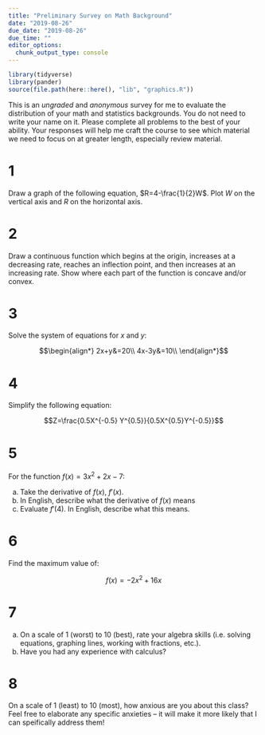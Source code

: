 ```yaml
---
title: "Preliminary Survey on Math Background"
date: "2019-08-26"
due_date: "2019-08-26"
due_time: ""
editor_options: 
  chunk_output_type: console
---
```


```r
library(tidyverse)
library(pander)
source(file.path(here::here(), "lib", "graphics.R"))
```

This is an *ungraded* and *anonymous* survey for me to evaluate the distribution of your math and statistics backgrounds. You do not need to write your name on it. Please complete all problems to the best of your ability. Your responses will help me craft the course to see which material we need to focus on at greater length, especially review material.

# 1

Draw a graph of the following equation, $R=4-\frac{1}{2}W$. Plot $W$ on the vertical axis and $R$ on the horizontal axis.

# 2

Draw a continuous function which begins at the origin, increases at a decreasing rate, reaches an inflection point, and then increases at an increasing rate. Show where each part of the function is concave and/or convex.

# 3

Solve the system of equations for $x$ and $y$: 

$$\begin{align*}
2x+y&=20\\
4x-3y&=10\\
\end{align*}$$

# 4 

Simplify the following equation: 

$$Z=\frac{0.5X^{-0.5} Y^{0.5}}{0.5X^{0.5}Y^{-0.5}}$$

# 5 

For the function $f(x) = 3x^2+2x-7$: 

a. Take the derivative of $f(x)$, $f'(x)$. 
b. In English, describe what the derivative of $f(x)$ means
c. Evaluate $f'(4)$. In English, describe what this means. 

# 6

Find the maximum value of:

$$f(x)=-2x^2+16x$$

# 7 

a. On a scale of 1 (worst) to 10 (best), rate your algebra skills (i.e. solving equations, graphing lines, working with fractions, etc.). 
b. Have you had any experience with calculus?

# 8

On a scale of 1 (least) to 10 (most), how anxious are you about this class? Feel free to elaborate any specific anxieties -- it will make it more likely that I can speifically address them!